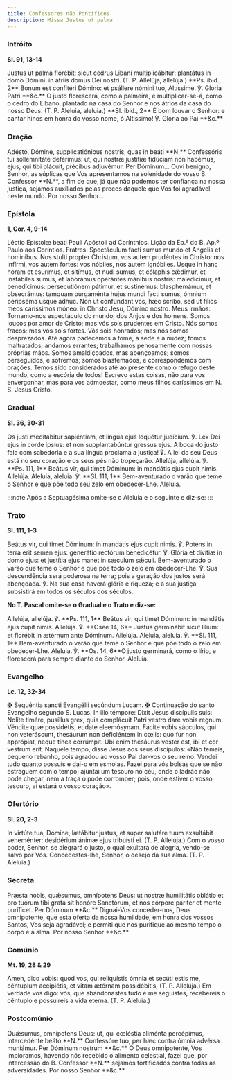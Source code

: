 ```yaml
---
title: Confessores não Pontífices
description: Missa Justus ut palma
---
```


### Intróito

**Sl. 91, 13-14**

<div class="side-by-side not-content">
  <span>
    Justus ut palma florébit: sicut cedrus Líbani multiplicábitur: plantátus in
    domo Dómini: in átriis domus Dei nostri. (T. P. Allelúja, allelúja.) **Ps.
    ibid., 2** Bonum est confitéri Dómino: et psállere nómini tuo, Altíssime. ℣.
    Gloria Patri **&c.**
  </span>
  <span>
    O justo florescerá, como a palmeira, e multiplicar-se-á, como o cedro do
    Líbano, plantado na casa do Senhor e nos átrios da casa do nosso Deus. (T.
    P. Aleluia, aleluia.) **Sl. ibid., 2** É bom louvar o Senhor: e cantar hinos
    em honra do vosso nome, ó Altíssimo! ℣. Glória ao Pai **&c.**
  </span>
</div>

### Oração

<div class="side-by-side not-content">
  <span>
    Adésto, Dómine, supplicatiónibus nostris, quas in beáti **N.** Confessóris
    tui sollemnitáte deférimus: ut, qui nostræ justítiæ fidúciam non habémus,
    ejus, qui tibi plácuit, précibus adjuvémur. Per Dóminum...
  </span>
  <span>
    Ouvi benigno, Senhor, as súplicas que Vos apresentamos na solenidade do
    vosso B. Confessor **N.**, a fim de que, já que não podemos ter confiança na
    nossa justiça, sejamos auxiliados pelas preces daquele que Vos foi agradável
    neste mundo. Por nosso Senhor...
  </span>
</div>

### Epístola

**1, Cor. 4, 9-14**

<div class="side-by-side not-content">
  <span>
    Léctio Epístolæ beáti Pauli Apóstoli ad Corínthios.
  </span>
  <span>
    Lição da Ep.ª do B. Ap.º Paulo aos Coríntios.
  </span>
  <span>
    Fratres: Spectáculum facti sumus mundo et Angelis et homínibus. Nos stulti
    propter Christum, vos autem prudéntes in Christo: nos infírmi, vos autem
    fortes: vos nóbiles, nos autem ignóbiles. Usque in hanc horam et esurímus,
    et sitímus, et nudi sumus, et cólaphis cǽdimur, et instábiles sumus, et
    laborámus operántes mánibus nostris: maledícimur, et benedícimus:
    persecutiónem pátimur, et sustinémus: blasphemámur, et obsecrámus: tamquam
    purgaménta hujus mundi facti sumus, ómnium peripséma usque adhuc. Non ut
    confúndant vos, hæc scribo, sed ut fílios meos caríssimos móneo: in Christo
    Jesu, Dómino nostro.
  </span>
  <span>
    Meus irmãos: Tornamo-nos espectáculo do mundo, dos Anjos e dos homens. Somos
    loucos por amor de Cristo; mas vós sois prudentes em Cristo. Nós somos
    fracos; mas vós sois fortes. Vós sois honrados; mas nós somos desprezados.
    Até agora padecemos a fome, a sede e a nudez; fomos maltratados; andamos
    errantes; trabalhamos penosamente com nossas próprias mãos. Somos
    amaldiçoados, mas abençoamos; somos perseguidos, e sofremos; somos
    blasfemados, e correspondemos com orações. Temos sido considerados até ao
    presente como o refugo deste mundo, como a escória de todos! Escrevo estas
    coisas, não para vos envergonhar, mas para vos admoestar, como meus filhos
    caríssimos em N. S. Jesus Cristo.
  </span>
</div>

### Gradual

**Sl. 36, 30-31**

<div class="side-by-side not-content">
  <span>
    Os justi meditábitur sapiéntiam, et lingua ejus loquétur judícium. ℣. Lex
    Dei ejus in corde ipsíus: et non supplantabúntur gressus ejus.
  </span>
  <span>
    A boca do justo fala com sabedoria e a sua língua proclama a justiça! ℣. A
    lei do seu Deus está no seu coração e os seus pés não tropeçarão.
  </span>
  <span>
    Allelúja, allelúja. ℣. **Ps. 111, 1** Beátus vir, qui timet Dóminum: in
    mandátis ejus cupit nimis. Allelúja.
  </span>
  <span>
    Aleluia, aleluia. ℣. **Sl. 111, 1** Bem-aventurado o varão que teme o Senhor
    e que põe todo seu zelo em obedecer-Lhe. Aleluia.
  </span>
</div>

:::note
Após a Septuagésima omite-se o Aleluia e o seguinte e diz-se:
:::

### Trato

**Sl. 111, 1-3**

<div class="side-by-side not-content">
  <span>
    Beátus vir, qui timet Dóminum: in mandátis ejus cupit nimis. ℣. Potens in
    terra erit semen ejus: generátio rectórum benedicétur. ℣. Glória et divítiæ
    in domo ejus: et justítia ejus manet in sǽculum sǽculi.
  </span>
  <span>
    Bem-aventurado o varão que teme o Senhor e que põe todo o zelo em
    obedecer-Lhe. ℣. Sua descendência será poderosa na terra; pois a geração dos
    justos será abençoada. ℣. Na sua casa haverá glória e riqueza; e a sua
    justiça subsistirá em todos os séculos dos séculos.
  </span>
</div>

**No T. Pascal omite-se o Gradual e o Trato e diz-se:**

<div class="side-by-side not-content">
  <span>
    Allelúja, allelúja. ℣. **Ps. 111, 1** Beátus vir, qui timet Dóminum: in
    mandátis ejus cupit nimis. Allelúja. ℣. **Osee 14, 6** Justus germinábit
    sicut lílium: et florébit in ætérnum ante Dóminum. Allelúja.
  </span>
  <span>
    Aleluia, aleluia. ℣. **Sl. 111, 1** Bem-aventurado o varão que teme o Senhor
    e que põe todo o zelo em obedecer-Lhe. Aleluia. ℣. **Os. 14, 6**O justo
    germinará, como o lírio, e florescerá para sempre diante do Senhor. Aleluia.
  </span>
</div>

### Evangelho

**Lc. 12, 32-34**

<div class="side-by-side not-content">
  <span>
    <span class="text-red-500">✠</span> Sequéntia sancti Evangélii secúndum
    Lucam.
  </span>
  <span>
    <span class="text-red-500">✠</span> Continuação do santo Evangelho segundo
    S. Lucas.
  </span>
  <span>
    In illo témpore: Dixit Jesus discípulis suis: Nolíte timére, pusíllus grex,
    quia complácuit Patri vestro dare vobis regnum. Véndite quæ possidétis, et
    date eleemósynam. Fácite vobis sácculos, qui non veteráscunt, thesáurum non
    deficiéntem in cœlis: quo fur non apprópiat, neque tínea corrúmpit. Ubi enim
    thesáurus vester est, ibi et cor vestrum erit.
  </span>
  <span>
    Naquele tempo, disse Jesus aos seus discípulos: «Não temais, pequeno
    rebanho, pois agradou ao vosso Pai dar-vos o seu reino. Vendei tudo quanto
    possuís e dai-o em esmolas. Fazei para vós bolsas que se não estraguem com o
    tempo; ajuntai um tesouro no céu, onde o ladrão não pode chegar, nem a traça
    o pode corromper; pois, onde estiver o vosso tesouro, aí estará o vosso
    coração».
  </span>
</div>

### Ofertório

**Sl. 20, 2-3**

<div class="side-by-side not-content">
  <span>
    In virtúte tua, Dómine, lætábitur justus, et super salutáre tuum exsultábit
    veheménter: desidérium ánimæ ejus tribuísti ei. (T. P. Allelúja.)
  </span>
  <span>
    Com o vosso poder, Senhor, se alegrará o justo, o qual exultará de alegria,
    vendo-se salvo por Vós. Concedestes-lhe, Senhor, o desejo da sua alma. (T.
    P. Aleluia.)
  </span>
</div>

### Secreta

<div class="side-by-side not-content">
  <span>
    Præsta nobis, quǽsumus, omnípotens Deus: ut nostræ humilitátis oblátio et
    pro tuórum tibi grata sit honóre Sanctórum, et nos córpore páriter et mente
    puríficet. Per Dóminum **&c.**
  </span>
  <span>
    Dignai-Vos conceder-nos, Deus omnipotente, que esta oferta da nossa
    humildade, em honra dos vossos Santos, Vos seja agradável; e permiti que nos
    purifique ao mesmo tempo o corpo e a alma. Por nosso Senhor **&c.**
  </span>
</div>

### Comúnio

**Mt. 19, 28 & 29**

<div class="side-by-side not-content">
  <span>
    Amen, dico vobis: quod vos, qui reliquístis ómnia et secúti estis me,
    céntuplum accipiétis, et vitam ætérnam possidébitis, (T. P. Allelúja.)
  </span>
  <span>
    Em verdade vos digo: vós, que abandonastes tudo e me seguistes, recebereis o
    cêntuplo e possuireis a vida eterna. (T. P. Aleluia.)
  </span>
</div>

### Postcomúnio

<div class="side-by-side not-content">
  <span>
    Quǽsumus, omnípotens Deus: ut, qui cœléstia aliménta percépimus,
    intercedénte beáto **N.** Confessóre tuo, per hæc contra ómnia advérsa
    muniámur. Per Dóminum nostrum **&c.**
  </span>
  <span>
    Ó Deus omnipotente, Vos imploramos, havendo nós recebido o alimento
    celestial, fazei que, por intercessão do B. Confessor **N.** sejamos
    fortificados contra todas as adversidades. Por nosso Senhor **&c.**
  </span>
</div>
